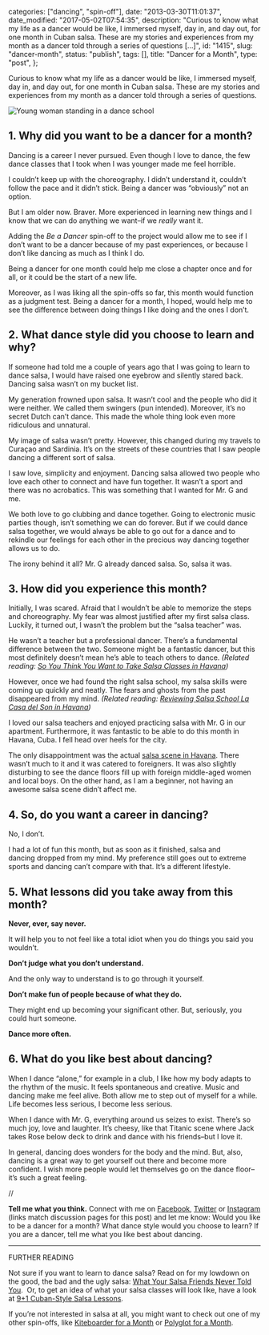 
  categories: ["dancing", "spin-off"],
  date: "2013-03-30T11:01:37",
  date_modified: "2017-05-02T07:54:35",
  description:
    "Curious to know what my life as a dancer would be like, I immersed myself, day in, and day out, for one month in Cuban salsa. These are my stories and experiences from my month as a dancer told through a series of questions […]",
  id: "1415",
  slug: "dancer-month",
  status: "publish",
  tags: [],
  title: "Dancer for a Month",
  type: "post",
};


Curious to know what my life as a dancer would be like, I immersed myself, day in, and day out, for one month in Cuban salsa. These are my stories and experiences from my month as a dancer told through a series of questions.

![Young woman standing in a dance school](/pages/tsop/posts/dancer-month/standing-mirror-dance-school_1.jpg)

## 1. Why did you want to be a dancer for a month?

Dancing is a career I never pursued. Even though I love to dance, the few dance classes that I took when I was younger made me feel horrible.

I couldn’t keep up with the choreography. I didn’t understand it, couldn’t follow the pace and it didn’t stick. Being a dancer was “obviously” not an option.

But I am older now. Braver. More experienced in learning new things and I know that we can do anything we want–if we _really_ want it.

Adding the *Be a Dancer* spin-off to the project would allow me to see if I don’t want to be a dancer because of my past experiences, or because I don’t like dancing as much as I think I do.

Being a dancer for one month could help me close a chapter once and for all, or it could be the start of a new life.

Moreover, as I was liking all the spin-offs so far, this month would function as a judgment test. Being a dancer for a month, I hoped, would help me to see the difference between doing things I like doing and the ones I don’t.

## 2. What dance style did you choose to learn and why?

If someone had told me a couple of years ago that I was going to learn to dance salsa, I would have raised one eyebrow and silently stared back. Dancing salsa wasn’t on my bucket list.

My generation frowned upon salsa. It wasn’t cool and the people who did it were neither. We called them swingers (pun intended). Moreover, it’s no secret Dutch can’t dance. This made the whole thing look even more ridiculous and unnatural.

My image of salsa wasn’t pretty. However, this changed during my travels to Curaçao and Sardinia. It’s on the streets of these countries that I saw people dancing a different sort of salsa.

I saw love, simplicity and enjoyment. Dancing salsa allowed two people who love each other to connect and have fun together. It wasn’t a sport and there was no acrobatics. This was something that I wanted for Mr. G and me.

We both love to go clubbing and dance together. Going to electronic music parties though, isn’t something we can do forever. But if we could dance salsa together, we would always be able to go out for a dance and to rekindle our feelings for each other in the precious way dancing together allows us to do.

The irony behind it all? Mr. G already danced salsa. So, salsa it was.

## 3. How did you experience this month?

Initially, I was scared. Afraid that I wouldn’t be able to memorize the steps and choreography. My fear was almost justified after my first salsa class. Luckily, it turned out, I wasn’t the problem but the “salsa teacher” was.

He wasn’t a teacher but a professional dancer. There’s a fundamental difference between the two. Someone might be a fantastic dancer, but this most definitely doesn’t mean he’s able to teach others to dance. _(Related reading: [So You Think You Want to Take Salsa Classes in Havana](/tsop/posts/salsa-classes-havana/))_

However, once we had found the right salsa school, my salsa skills were coming up quickly and neatly. The fears and ghosts from the past disappeared from my mind. _(Related reading: [Reviewing Salsa School La Casa del Son in Havana](/tsop/posts/casa-son/))_

I loved our salsa teachers and enjoyed practicing salsa with Mr. G in our apartment. Furthermore, it was fantastic to be able to do this month in Havana, Cuba. I fell head over heels for the city.

The only disappointment was the actual [salsa scene in Havana](/tsop/posts/salsa-dancing-havana/). There wasn’t much to it and it was catered to foreigners. It was also slightly disturbing to see the dance floors fill up with foreign middle-aged women and local boys. On the other hand, as I am a beginner, not having an awesome salsa scene didn’t affect me.

## 4. So, do you want a career in dancing?

No, I don’t.

I had a lot of fun this month, but as soon as it finished, salsa and dancing dropped from my mind. My preference still goes out to extreme sports and dancing can’t compare with that. It’s a different lifestyle.

## 5. What lessons did you take away from this month?

**Never, ever, say never.**

It will help you to not feel like a total idiot when you do things you said you wouldn’t.

**Don’t judge what you don’t understand.**

And the only way to understand is to go through it yourself.

**Don’t make fun of people because of what they do.**

They might end up becoming your significant other. But, seriously, you could hurt someone.

**Dance more often.**

## 6. What do you like best about dancing?

When I dance “alone,” for example in a club, I like how my body adapts to the rhythm of the music. It feels spontaneous and creative. Music and dancing make me feel alive. Both allow me to step out of myself for a while. Life becomes less serious, I become less serious.

When I dance with Mr. G, everything around us seizes to exist. There’s so much joy, love and laughter. It’s cheesy, like that Titanic scene where Jack takes Rose below deck to drink and dance with his friends–but I love it.

In general, dancing does wonders for the body and the mind. But, also, dancing is a great way to get yourself out there and become more confident. I wish more people would let themselves go on the dance floor–it’s such a great feeling.

//

**Tell me what you think.** Connect with me on [Facebook](https://www.facebook.com/thespinoffproject/photos/a.848930185138868.1073741832.443190319046192/848930245138862/), [Twitter](https://twitter.com/mirhamasala/status/535827113350529024) or [Instagram](http://instagram.com/p/wEY7aqEyNG/) (links match discussion pages for this post) and let me know: Would you like to be a dancer for a month? What dance style would you choose to learn? If you are a dancer, tell me what you like best about dancing.

---

FURTHER READING

Not sure if you want to learn to dance salsa? Read on for my lowdown on the good, the bad and the ugly salsa: [What Your Salsa Friends Never Told You](/tsop/posts/about-dancing-salsa/).  Or, to get an idea of what your salsa classes will look like, have a look at [9+1 Cuban-Style Salsa Lessons](/tsop/posts/cuban-style-salsa-lessons/).

If you’re not interested in salsa at all, you might want to check out one of my other spin-offs, like [Kiteboarder for a Month](/tsop/posts/kiteboarder-month/) or [Polyglot for a Month](/tsop/posts/polyglot-month/).
